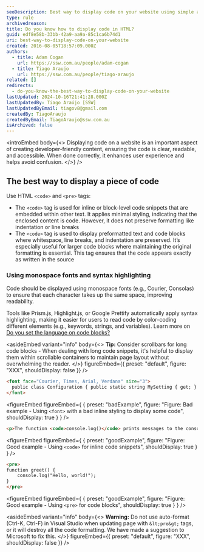 ```yaml
---
seoDescription: Best way to display code on your website using simple and effective formatting.
type: rule
archivedreason:
title: Do you know how to display code in HTML?
guid: edf8e58b-33bb-42a9-aa9a-85c1ca6b74d1
uri: best-way-to-display-code-on-your-website
created: 2016-08-05T18:57:09.000Z
authors:
  - title: Adam Cogan
    url: https://ssw.com.au/people/adam-cogan
  - title: Tiago Araujo
    url: https://ssw.com.au/people/tiago-araujo
related: []
redirects:
  - do-you-know-the-best-way-to-display-code-on-your-website
lastUpdated: 2024-10-16T21:41:28.000Z
lastUpdatedBy: Tiago Araújo [SSW]
lastUpdatedByEmail: tiagov8@gmail.com
createdBy: TiagoAraujo
createdByEmail: TiagoAraujo@ssw.com.au
isArchived: false
---
```


<introEmbed
  body={<>
Displaying code on a website is an important aspect of creating developer-friendly content, ensuring the code is clear, readable, and accessible. When done correctly, it enhances user experience and helps avoid confusion.
  </>}
/>
## The best way to display a piece of code

Use HTML `<code>` and `<pre>` tags:

* The `<code>` tag is used for inline or block-level code snippets that are embedded within other text. It applies minimal styling, indicating that the enclosed content is code. However, it does not preserve formatting like indentation or line breaks
* The `<code>` tag is used to display preformatted text and code blocks where whitespace, line breaks, and indentation are preserved. It’s especially useful for larger code blocks where maintaining the original formatting is essential. This tag ensures that the code appears exactly as written in the source

### Using monospace fonts and syntax highlighting

Code should be displayed using monospace fonts (e.g., Courier, Consolas) to ensure that each character takes up the same space, improving readability.

Tools like Prism.js, Highlight.js, or Google Prettify automatically apply syntax highlighting, making it easier for users to read code by color-coding different elements (e.g., keywords, strings, and variables). Learn more on [Do you set the language on code blocks?](set-language-on-code-blocks)


<asideEmbed
  variant="info"
  body={<>
    **Tip:** Consider scrollbars for long code blocks - When dealing with long code snippets, it's helpful to display them within scrollable containers to maintain page layout without overwhelming the reader.
  </>}
  figureEmbed={{
    preset: "default",
    figure: "XXX",
    shouldDisplay: false
  }}
/>


```html
<font face="Courier, Times, Arial, Verdana" size="3">
  public class Configuration { public static string MySetting { get; } }
</font>
```
<figureEmbed figureEmbed={ {
  preset: "badExample",
  figure: "Figure: Bad example - Using `<font>` with a bad inline styling to display some code",
  shouldDisplay: true
} } />


```html
<p>The function <code>console.log()</code> prints messages to the console.</p>
```
<figureEmbed figureEmbed={ {
  preset: "goodExample",
  figure: "Figure: Good example - Using `<code>` for inline code snippets",
  shouldDisplay: true
} } />


```html
<pre>
function greet() {
    console.log("Hello, world!");
}
</pre>
```
<figureEmbed figureEmbed={ {
  preset: "goodExample",
  figure: "Figure: Good example - Using `<pre>` for code blocks",
  shouldDisplay: true
} } />



<asideEmbed
  variant="info"
  body={<>
    **Warning:** Do not use auto-format (Ctrl-K, Ctrl-F) in Visual Studio when updating page with `&lt;pre&gt;` tags, or it will destroy all the code formatting. We have made a suggestion to Microsoft to fix this.
  </>}
  figureEmbed={{
    preset: "default",
    figure: "XXX",
    shouldDisplay: false
  }}
/>
